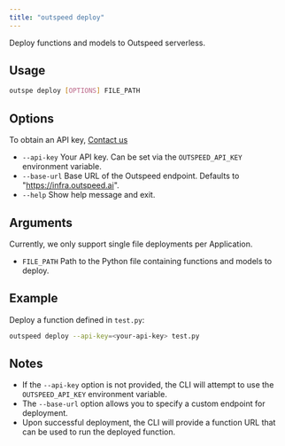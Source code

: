 ```yaml
---
title: "outspeed deploy"
---
```


Deploy functions and models to Outspeed serverless.

## Usage

```bash
outspe deploy [OPTIONS] FILE_PATH
```

## Options

<Info>To obtain an API key, [Contact us](mailto:contact@outspeed.ai)</Info>

- `--api-key` Your API key. Can be set via the `OUTSPEED_API_KEY` environment variable.
- `--base-url` Base URL of the Outspeed endpoint. Defaults to "https://infra.outspeed.ai".
- `--help` Show help message and exit.

## Arguments

<Warning>
  Currently, we only support single file deployments per Application.
</Warning>

- `FILE_PATH` Path to the Python file containing functions and models to deploy.

## Example

Deploy a function defined in `test.py`:

```bash
outspeed deploy --api-key=<your-api-key> test.py
```

## Notes

- If the `--api-key` option is not provided, the CLI will attempt to use the `OUTSPEED_API_KEY` environment variable.
- The `--base-url` option allows you to specify a custom endpoint for deployment.
- Upon successful deployment, the CLI will provide a function URL that can be used to run the deployed function.
